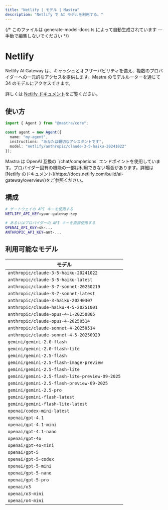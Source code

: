 ```yaml
---
title: "Netlify | モデル | Mastra"  
description: "Netlify で AI モデルを利用する。"
---
```


{/* このファイルは generate-model-docs.ts によって自動生成されています — 手動で編集しないでください */}



# <NetlifyLogo className="inline w-8 h-8 mr-2 align-middle" />Netlify

Netlify AI Gateway は、キャッシュとオブザーバビリティを備え、複数のプロバイダーへの一元的なアクセスを提供します。Mastra のモデルルーターを通じて 34 のモデルにアクセスできます。

詳しくは [Netlify ドキュメント](https://docs.netlify.com/build/ai-gateway/overview/)をご覧ください。

## 使い方

```typescript
import { Agent } from "@mastra/core";

const agent = new Agent({
  name: "my-agent",
  instructions: "あなたは親切なアシスタントです",
  model: "netlify/anthropic/claude-3-5-haiku-20241022"
});
```

<Callout type="info">
  Mastra は OpenAI 互換の `/chat/completions` エンドポイントを使用しています。プロバイダー固有の機能の一部は利用できない場合があります。詳細は [Netlify のドキュメント](https://docs.netlify.com/build/ai-gateway/overview/)をご参照ください。
</Callout>


## 構成

```bash
# ゲートウェイの API キーを使用する
NETLIFY_API_KEY=your-gateway-key

# あるいはプロバイダーの API キーを直接使用する
OPENAI_API_KEY=sk-...
ANTHROPIC_API_KEY=ant-...
```


## 利用可能なモデル

| モデル |
|-------|
| `anthropic/claude-3-5-haiku-20241022` |
| `anthropic/claude-3-5-haiku-latest` |
| `anthropic/claude-3-7-sonnet-20250219` |
| `anthropic/claude-3-7-sonnet-latest` |
| `anthropic/claude-3-haiku-20240307` |
| `anthropic/claude-haiku-4-5-20251001` |
| `anthropic/claude-opus-4-1-20250805` |
| `anthropic/claude-opus-4-20250514` |
| `anthropic/claude-sonnet-4-20250514` |
| `anthropic/claude-sonnet-4-5-20250929` |
| `gemini/gemini-2.0-flash` |
| `gemini/gemini-2.0-flash-lite` |
| `gemini/gemini-2.5-flash` |
| `gemini/gemini-2.5-flash-image-preview` |
| `gemini/gemini-2.5-flash-lite` |
| `gemini/gemini-2.5-flash-lite-preview-09-2025` |
| `gemini/gemini-2.5-flash-preview-09-2025` |
| `gemini/gemini-2.5-pro` |
| `gemini/gemini-flash-latest` |
| `gemini/gemini-flash-lite-latest` |
| `openai/codex-mini-latest` |
| `openai/gpt-4.1` |
| `openai/gpt-4.1-mini` |
| `openai/gpt-4.1-nano` |
| `openai/gpt-4o` |
| `openai/gpt-4o-mini` |
| `openai/gpt-5` |
| `openai/gpt-5-codex` |
| `openai/gpt-5-mini` |
| `openai/gpt-5-nano` |
| `openai/gpt-5-pro` |
| `openai/o3` |
| `openai/o3-mini` |
| `openai/o4-mini` |